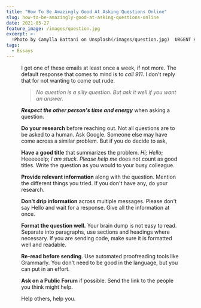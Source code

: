 ```yaml
---
title: "How To Be Amazingly Good At Asking Questions Online"
slug: how-to-be-amazingly-good-at-asking-questions-online
date: 2021-05-27
feature_image: /images/question.jpg
excerpt: >-
  !Photo by Camylla Battani on Unsplash(/images/question.jpg)  URGENT HELP REQUIRED!  I get one of these emails at least once a week, if not more. The default response that comes...
tags:
  - Essays
---
```

<Figure src="/images/question.jpg" caption="URGENT HELP REQUIRED!" />

I get one of these emails at least once a week, if not more. The default response that comes to mind is to _call 911_. I don't reply that for not wanting to come out rude.

> _No question is a silly question. But ask it well if you want an answer._

_**Respect the other person's time and energy**_ when asking a question.

**Do your research** before reaching out. Not all questions are to be asked to a human. Ask Google. Someone else may have come across a similar problem. But if you do decide to ask,

**Have a** **good title** that summarizes the problem. _Hi; Hello_; Heeeeeelp; _I am stuck. Please help me_ does not count as good titles. Write the question as you would to your busy colleague.

**Provide relevant information** along with the question. Mention the different things you tried. If you don't have any, do your research.

**Don't drip information** across multiple messages. Please don't say Hello and wait for a response. Give all the information at once.

**Format the question well.** Your brain dump is not easy to read. Separate into paragraphs, use sections and headings where necessary. If you are sending code, make sure it is formatted well and readable.

**Re-read before sending**. Use automated proofreading tools like Grammarly. You don't need to be good in the language, but you can put in an effort.

**Ask on a Public Forum** if possible. Send the link to the people you think might help.

Help others, help you.